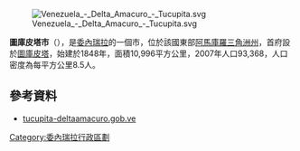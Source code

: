 {{coord|9|03|25|N|62|02|59|W|region:VE_type:city_source:kolossus-nlwiki|display=title}}

[[Image:Venezuela_-_Delta_Amacuro_-_Tucupita.svg|right]]

'''圖庫皮塔市'''（{{lang-es|Municipio Tucupita}}），是[[委內瑞拉|委內瑞拉]]的一個市，位於該國東部[[阿馬庫羅三角洲州|阿馬庫羅三角洲州]]，首府設於[[圖庫皮塔|圖庫皮塔]]，始建於1848年，面積10,996平方公里，2007年人口93,368，人口密度為每平方公里8.5人。

==參考資料==
*[https://web.archive.org/web/20070326074703/http://tucupita-deltaamacuro.gob.ve/portal-alcaldias/ tucupita-deltaamacuro.gob.ve] {{es icon}}

{{Venezuela-geo-stub}}
[[Category:委內瑞拉行政區劃|Category:委內瑞拉行政區劃]]